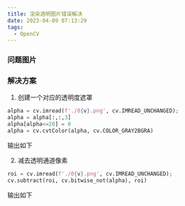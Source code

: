 ```yaml
---
title: 渲染透明图片错误解决
date: 2023-04-09 07:13:29
tags:
  - OpenCV
---
```


### 问题图片

<AutoSizeImage src="https://gitee.com/muzzik/images/raw/master/blog/notes/image-process/opencv/1.png" />

### 解决方案

1. 创建一个对应的透明度遮罩

```python
alpha = cv.imread(f'./0{v}.png', cv.IMREAD_UNCHANGED);
alpha = alpha[:,:,3]
alpha[alpha<=20] = 0
alpha = cv.cvtColor(alpha, cv.COLOR_GRAY2BGRA)
```

输出如下

<AutoSizeImage src="https://gitee.com/muzzik/images/raw/master/blog/notes/image-process/opencv/2.png" />

2. 减去透明通道像素

```python
roi = cv.imread(f'./0{v}.png', cv.IMREAD_UNCHANGED);
cv.subtract(roi, cv.bitwise_not(alpha), roi)
```

输出如下

<AutoSizeImage src="https://gitee.com/muzzik/images/raw/master/blog/notes/image-process/opencv/3.png" />

